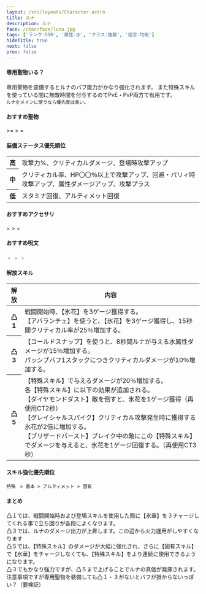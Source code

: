 ```yaml
---
layout: /src/layouts/Character.astro
title: ルナ
description: ルナ
face: /char/face/luna.jpg
tags: ['ランク:SSR', '属性:水', 'クラス:強襲', '信念:均衡']
hideTitle: true
next: false
prev: false
---
```


#### 専用聖物いる？
専用聖物を装備するとルナのバフ能力がかなり強化されます。
また特殊スキルを使っている間に無敵時間を付与するのでPvE・PvP両方で有用です。<br/>
`ルナをメインに使うなら優先度は高い。`

#### おすすめ聖物
<div className={'flex gap-2'}>
  <RelicIcon rank={'SSR'} name={'専用'}/>
  <span> >= </span>
  <RelicIcon rank={'SR'} name={'混沌のささやき'}/>
  <span> > </span>
  <RelicIcon rank={'SR'} name={'ネエシスの執行'}/>
  <span> = </span>
  <RelicIcon rank={'R'} name={'崇高な犠牲'}/>
</div>

#### 装備ステータス優先順位
<table>
  <tbody>
  <tr>
    <th>高</th>
    <td>
      攻撃力%、クリティカルダメージ、登場時攻撃アップ
    </td>
  </tr>
  <tr>
    <th>中</th>
    <td>
      クリティカル率、HP〇〇％以上で攻撃アップ、回避・パリィ時攻撃アップ、属性ダメージアップ、攻撃プラス
    </td>
  </tr>
  <tr>
    <th>低</th>
    <td>
      スタミナ回復、アルティメット回復
    </td>
  </tr>
  </tbody>
</table>

#### おすすめアクセサリ
<div className={'flex gap-2'}>
  <AccessoriesIcon className={'slayer'} name="Ring of Ambush" lang={'jp'} noShine={true}/>
  <span> = </span>
  <AccessoriesIcon className={'slayer'} name="Ring of Fallout" lang={'jp'} noShine={true}/>
  <span> > </span>
  <AccessoriesIcon className={'slayer'} name="Earrings of Foundation" lang={'jp'} noShine={true}/>
  <span> = </span>
  <AccessoriesIcon className={'slayer'} name="Necklace of Executioners" lang={'jp'} noShine={true}/>
</div>

#### おすすめ呪文
<div className={'relative flex gap-2'}>
  <span className={'flex flex-row gap-2'}>
    <SpellIcon type="deer" count={2}/>
    <SpellIcon type="marksman" count={2}/>
  </span>
  <span> ・ </span>
  <span className={'flex flex-row gap-2'}>
    <SpellIcon type="archer" count={2}/>
    <SpellIcon type="deer" count={2}/>
  </span>
  <span> ・ </span>
  <span className={'flex flex-row gap-2'}>
    <SpellIcon type="wolf" count={2}/>
    <SpellIcon type="archer" count={2}/>
  </span>
  <span> ・ </span>
  <span className={'flex flex-row gap-2'}>
    <SpellIcon type="deer" count={4}/>
  </span>
</div>

#### 解放スキル
<table>
  <thead>
  <tr>
    <th style={{minWidth: '50px'}}>解放</th>
    <th>内容</th>
  </tr>
  </thead>
  <tbody>
  <tr>
    <th>凸1</th>
    <td>
      戦闘開始時、【氷花】を3ゲージ獲得する。<br/>
      【アバランチェ】を使うと、【氷花】を3ゲージ獲得し、15秒間クリティカル率が25％増加する。
    </td>
  </tr>
  <tr>
    <th>凸3</th>
    <td>
      【コールドスナップ】を使うと、8秒間ルナが与える水属性ダメージが15％増加する。<br/>
      パッシブバフ1スタックにつきクリティカルダメージが10％増加する。
    </td>
  </tr>
  <tr>
    <th>凸5</th>
    <td>
      【特殊スキル】で与えるダメージが20％増加する。<br/>
       各【特殊スキル】に以下の効果が追加される。<br/>
      【ダイヤモンドダスト】敵を倒すと、氷花を1ゲージ獲得（再使用CT2秒）<br/>
      【グレイシャルスパイク】クリティカル攻撃発生時に獲得する氷花が2倍に増加する。<br/>
      【ブリザードバースト】ブレイク中の敵にこの【特殊スキル】でダメージを与えると、氷花を1ゲージ回復する。（再使用CT3秒）
    </td>
  </tr>
  </tbody>
</table>

#### スキル強化優先順位
`特殊　> 基本 > アルティメット > 固有`

#### まとめ
凸１では、戦闘開始時および登場スキルを使用した際に【氷華】を３チャージしてくれる事で立ち回りが各段によくなります。<br/>
凸３では、ルナのダメージ出力が上昇します。この辺から火力運用がしやすくなります<br/>
凸５では、【特殊スキル】のダメージが大幅に強化され、さらに【固有スキル】で【氷華】をチャージしなくても、【特殊スキル】をより連続に使用できるようになります。<br/>
凸３でもかなり強力ですが、凸５まで上げることでルナの真価が発揮されます。<br/>
注意事項ですが専用聖物を装備しても凸１・３がないとバフが掛からないっぽい？（要検証）